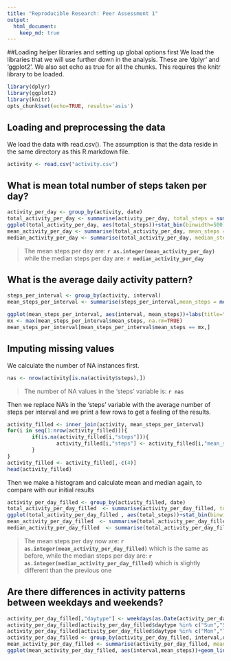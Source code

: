 ```yaml
---
title: "Reproducible Research: Peer Assessment 1"
output: 
  html_document:
    keep_md: true
---
```

##Loading helper libraries and setting up global options first
We load the libraries that we will use further down in the analysis. These are 'dplyr' and 'ggplot2'.
We also set echo as true for all the chunks. This requires the knitr library to be loaded.
```r
library(dplyr)
library(ggplot2)
library(knitr)
opts_chunk$set(echo=TRUE, results='asis')
```





## Loading and preprocessing the data
We load the data with  read.csv(). The assumption is that the data reside in the same directory as this R.markdown file.
```r
activity <- read.csv("activity.csv")
```

## What is mean total number of steps taken per day?

```r
activity_per_day <- group_by(activity, date)
total_activity_per_day <- summarise(activity_per_day, total_steps = sum(steps))
ggplot(total_activity_per_day, aes(total_steps))+stat_bin(binwidth=500)+labs(title="Mean total number of steps / day", x ="Number of steps", y="frequency")
mean_activity_per_day <- summarise(total_activity_per_day, mean_steps = mean(total_steps, na.rm = TRUE))
median_activity_per_day <- summarise(total_activity_per_day, median_steps = median(total_steps,na.rm = TRUE))
```

>The mean steps per day are: **`r as.integer(mean_activity_per_day)`**  while the median steps per day are: **`r median_activity_per_day`**




## What is the average daily activity pattern?
```r
steps_per_interval <- group_by(activity, interval)
mean_steps_per_interval <- summarise(steps_per_interval,mean_steps = mean(steps, na.rm=TRUE))

ggplot(mean_steps_per_interval, aes(interval, mean_steps))+labs(title="Average daily activity", x="Time(min)", y="steps")+geom_line()
mx <- max(mean_steps_per_interval$mean_steps, na.rm=TRUE)
mean_steps_per_interval[mean_steps_per_interval$mean_steps == mx,]
```






## Imputing missing values
We calculate the number of NA instances first.
```r
nas <- nrow(activity[is.na(activity$steps),])
```
>The number of NA values in the 'steps' variable is: **`r nas`**

Then we replace NA's in the 'steps' variable with the average number of steps per interval and we print a few rows to get a feeling of the results.

```r
activity_filled <- inner_join(activity, mean_steps_per_interval)
for(i in seq(1:nrow(activity_filled))){
        if(is.na(activity_filled[i,"steps"])){
                activity_filled[i,"steps"] <- activity_filled[i,"mean_steps"]
        }
}
activity_filled <- activity_filled[,-c(4)]
head(activity_filled)
```
Then we make a histogram and calculate mean and median again, to compare with our initial results
```r
activity_per_day_filled <- group_by(activity_filled, date)
total_activity_per_day_filled  <- summarise(activity_per_day_filled, total_steps = sum(steps))
ggplot(total_activity_per_day_filled , aes(total_steps))+stat_bin(binwidth=500)+labs(title="Mean filled total number of steps / day", x ="Number of steps", y="frequency")
mean_activity_per_day_filled  <- summarise(total_activity_per_day_filled , mean_steps = mean(total_steps, na.rm = TRUE))
median_activity_per_day_filled  <- summarise(total_activity_per_day_filled, median_steps = median(total_steps,na.rm = TRUE))
```

>The mean steps per day now are: **`r as.integer(mean_activity_per_day_filled)`** which is the same as before,  while the median steps per day are: **`r as.integer(median_activity_per_day_filled)`** which is slightly different than the previous one





## Are there differences in activity patterns between weekdays and weekends?

```r

activity_per_day_filled[,"daytype"] <- weekdays(as.Date(activity_per_day_filled$date), abbreviate=TRUE)
activity_per_day_filled[activity_per_day_filled$daytype %in% c("Sun","Sat"),"daytype"] <- "weekend"
activity_per_day_filled[activity_per_day_filled$daytype %in% c("Mon","Tue","Wed","Thu","Fri"),"daytype"] <- "weekday"
activity_per_day_filled <- group_by(activity_per_day_filled, interval,daytype)
mean_activity_per_day_filled <- summarise(activity_per_day_filled, mean_steps =mean(steps))
ggplot(mean_activity_per_day_filled, aes(interval,mean_steps))+geom_line()+facet_grid(daytype ~.)+labs(title="Weekdays vs Weekends", y="mean steps per interval")


```

